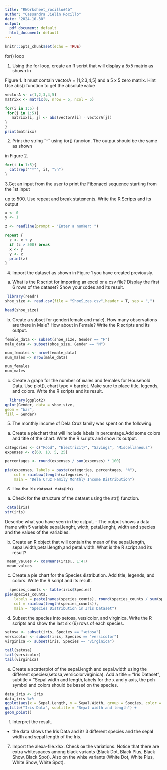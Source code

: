 ```yaml
---
title: "RWorksheet_rocillo#4b"
author: "Cassandra Jielin Rocillo"
date: "2024-10-30"
output:
  pdf_document: default
  html_document: default
---
```


```r
knitr::opts_chunk$set(echo = TRUE)
```

for() loop

1. Using the for loop, create an R script that will display a 5x5 matrix as shown in

Figure 1. It must contain vectorA = [1,2,3,4,5] and a 5 x 5 zero matrix.
Hint Use abs() function to get the absolute value

```r
vectorA <- c(1,2,3,4,5)
matrixx <- matrix(0, nrow = 5, ncol = 5)

for(i in 1:5) {
 for(j in 1:5){
   matrixx[i, j] <- abs(vectorA[i] - vectorA[j])
}
}
print(matrixx)
```

2. Print the string "*" using for() function. The output should be the same as shown

in Figure 2.

```r
for(i in 1:5){
  cat(rep('"*"', i), "\n")
}
```

3.Get an input from the user to print the Fibonacci sequence starting from the 1st input

up to 500. Use repeat and break statements. Write the R Scripts and its output

```r
x <- 0
y <- 1

z <- readline(prompt = "Enter a number: ")

repeat {
  z <- x + y 
  if (z > 500) break
  x <- y
  y <- z
  print(z)
}
```

4. Import the dataset as shown in Figure 1 you have created previously.

a. What is the R script for importing an excel or a csv file? Display the first 6 rows of the dataset? Show your codes and its result.

```r
 library(readr)
shoe_size <- read.csv(file = "ShoeSizes.csv",header = T, sep = ",")

head(shoe_size)
```

b. Create a subset for gender(female and male). How many observations are there in Male? How about in Female? Write the R scripts and its output.

```r
female_data <- subset(shoe_size, Gender == "F")
male_data <- subset(shoe_size, Gender == "M")

num_females <- nrow(female_data)
num_males <- nrow(male_data)

num_females
num_males
```
c. Create a graph for the number of males and females for Household Data. Use plot(), chart type = barplot. Make sure to place title, legends, and colors. 
Write the R scripts and its result.

```r
  library(ggplot2)
qplot(Gender, data = shoe_size,
geom = "bar",
fill = Gender)
```

5. The monthly income of Dela Cruz family was spent on the following:
  a. Create a piechart that will include labels in percentage.Add some colors and title of the chart. Write the R scripts and show its output.
  
```r
categories <- c("Food", "Electricity", "Savings", "Miscellaneous")
expenses <- c(60, 10, 5, 25)

percentages <- round(expenses / sum(expenses) * 100)

pie(expenses, labels = paste(categories, percentages, "%"), 
    col = rainbow(length(categories)),
    main = "Dela Cruz Family Monthly Income Distribution")
```

6. Use the iris dataset.
data(iris)
a. Check for the structure of the dataset using the str() function. 

```r
 data(iris)
str(iris)
```

Describe what you have seen in the output.
  - The output shows a data frame with 5 variable sepal.lenght, width, petal.lenght, width and species and the values of the variables.
  
b. Create an R object that will contain the mean of the sepal.length, sepal.width,petal.length,and petal.width. What is the R script and its result?

```r
 mean_values <- colMeans(iris[, 1:4])
 mean_values

```
c. Create a pie chart for the Species distribution. Add title, legends, and colors. Write the R script and its result.

```r
  species_counts <- table(iris$Species)
pie(species_counts,
    labels = paste(names(species_counts), round(species_counts / sum(species_counts) * 100, 1), "%"),
    col = rainbow(length(species_counts)),
    main = "Species Distribution in Iris Dataset")
```

d. Subset the species into setosa, versicolor, and virginica. Write the R scripts and show the last six (6) rows of each species.

```r
setosa <- subset(iris, Species == "setosa")
versicolor <- subset(iris, Species == "versicolor")
virginica <- subset(iris, Species == "virginica")

tail(setosa)
tail(versicolor)
tail(virginica)
```
e. Create a scatterplot of the sepal.length and sepal.width using the different species(setosa,versicolor,virginica). 
Add a title = “Iris Dataset”, subtitle = “Sepal width and length, labels for the x and y axis, the pch symbol and colors should be based on the species.

```r
data_iris <- iris
data_iris %>%
ggplot(aes(x = Sepal.Length, y = Sepal.Width, group = Species, color = Species)) +
ggtitle("Iris Data", subtitle = "Sepal width and length") +
geom_point()
```

f. Interpret the result.
  - the data shows the Iris Data and its 3 different species and the sepal width and sepal length of the Iris.
  
7. Import the alexa-file.xlsx. Check on the variations. 
Notice that there are extra whitespaces among black variants (Black Dot, Black Plus, Black Show, Black Spot). Also on the white variants (White Dot, White Plus, White Show, White Spot).